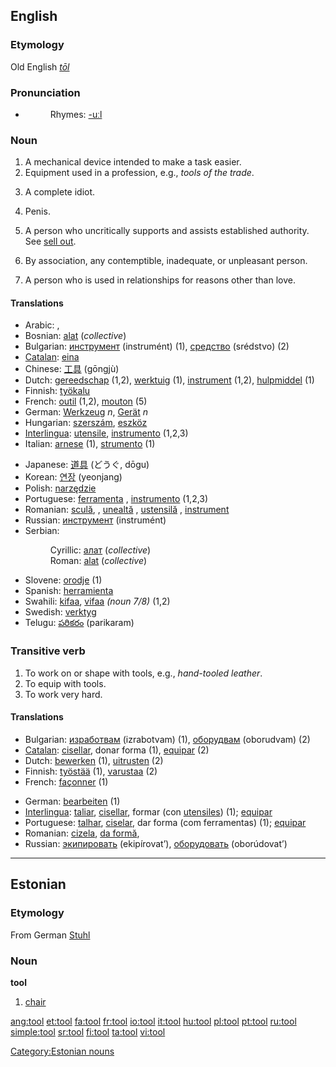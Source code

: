 ==English==
===Etymology===
Old English ''[[tōl]]''
===Pronunciation===
*{{audio|en-us-tool.ogg|Audio (US)}}
*:Rhymes: [[Rhymes:English:-uːl|-uːl]]
===Noun===
{{en-noun}}

# A mechanical device intended to make a task easier.
# Equipment used in a profession, e.g., ''tools of the trade''.
# {{slang}} A complete idiot.
# {{slang}} Penis.
# {{slang}} A person who uncritically supports and assists established authority. See [[sell out]].
# {{slang}} By association, any contemptible, inadequate, or unpleasant person.
# {{slang}} A person who is used in relationships for reasons other than love.

====Translations====
{{top}}
*Arabic: {{ARchar|[[اداة]]}} {{Unicode|(’adá:)}} {{f}}, {{ARchar|[[الة|آلَة]]}} {{Unicode|(’á:la)}} {{f}}
*Bosnian: [[alat#Bosnian|alat]] {{m}} (''collective'')
*Bulgarian: [[инструмент]] (instrumént) {{m}} (1), [[средство]] (srédstvo) {{n}} (2)
*[[Catalan]]: [[eina]] {{f}}
*Chinese: [[工具]] (gōngjù)
*Dutch: [[gereedschap]] {{n}} (1,2), [[werktuig]] {{n}} (1), [[instrument]] {{n}} (1,2), [[hulpmiddel]] {{n}} (1)
*Finnish: [[työkalu]]
*French: [[outil]] {{m}} (1,2), [[mouton]] {{m}} (5)
*German: [[Werkzeug]] ''n'', [[Gerät]] ''n''
*Hungarian: [[szerszám]], [[eszköz]]
*[[Interlingua]]: [[utensile]], [[instrumento]] (1,2,3)
*Italian: [[arnese]] {{m}} (1), [[strumento]] {{m}} (1)
{{mid}}
*Japanese: [[道具]] (どうぐ, dōgu)
*Korean: [[연장]] (yeonjang)
*Polish: [[narzędzie]] {{n}}
*Portuguese: [[ferramenta]] {{f}}, [[instrumento]] {{m}} (1,2,3)
*Romanian: [[sculă]], {{f}}, [[unealtă]] {{f}}, [[ustensilă]] {{f}}, [[instrument]] {{n}}
*Russian: [[инструмент]] (instrumént) {{m}}
*Serbian:
*:Cyrillic: [[алат#Serbian|алат]] {{m}} (''collective'')
*:Roman: [[alat#Serbian|alat]] {{m}} (''collective'')
*Slovene: [[orodje]] {{n}} (1)
*Spanish: [[herramienta]] {{f}}
*Swahili: [[kifaa]], [[vifaa]] {{p}} ''(noun 7/8)'' (1,2)
*Swedish: [[verktyg]]
*Telugu: [[పరికరం]] (parikaram)
{{bottom}}

===Transitive verb===
{{en-verb}}

# To work on or shape with tools, e.g., ''hand-tooled leather''.
# To equip with tools.
# To work very hard.

====Translations====
{{top}}
*Bulgarian: [[изработвам]] (izrabotvam) (1), [[оборудвам]] (oborudvam) (2)
*[[Catalan]]: [[cisellar]], donar forma (1), [[equipar]] (2)
*Dutch: [[bewerken]] (1), [[uitrusten]] (2)
*Finnish: [[työstää]] (1), [[varustaa]] (2)
*French: [[façonner]] (1)
{{mid}}
*German: [[bearbeiten]] (1)
*[[Interlingua]]: [[taliar]], [[cisellar]], formar (con [[utensile]]s) (1); [[equipar]]
*Portuguese: [[talhar]], [[ciselar]], dar forma (com ferramentas) (1); [[equipar]]
*Romanian: [[cizela]], [[da formă]],
*Russian: [[экипировать]] (ekipírovat’), [[оборудовать]] (oborúdovat’)
{{bottom}}

----

==Estonian==
===Etymology===
From German [[Stuhl]]
===Noun===
'''tool'''

# [[chair]]

[[Category:Estonian nouns]]

[[ang:tool]]
[[et:tool]]
[[fa:tool]]
[[fr:tool]]
[[io:tool]]
[[it:tool]]
[[hu:tool]]
[[pl:tool]]
[[pt:tool]]
[[ru:tool]]
[[simple:tool]]
[[sr:tool]]
[[fi:tool]]
[[ta:tool]]
[[vi:tool]]